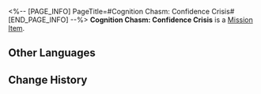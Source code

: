 <%-- [PAGE_INFO]
PageTitle=#Cognition Chasm: Confidence Crisis#
[END_PAGE_INFO] --%>
{{Item Infobox
|id          = 140330
|image       = Item Cognition Chasm- Confidence Crisis.png
|type        = Mission Item
|invCategory = Missions
|rarity      = 3
|effect      = 
|description = "We've been through a huge crisis and are still recovering... but there are some who are trying to exploit the chaos to agitate the workforce."<br />"People are growing more and more distrustful of the management here. It's probably turned into a big headache for Asta too."
}}
'''Cognition Chasm: Confidence Crisis''' is a [[Mission Item]].

==Other Languages==
{{Other Languages
|en   = Cognition Chasm: Confidence Crisis
|zhs  = 记忆盲点·信任危机
|zht  = 記憶盲點•信任危機
|ja   = 記憶の盲点・信頼の危機
|ko   = 기억의 맹점•신뢰 위기
|es   = Laguna mental: Crisis de confianza
|fr   = Bribes de souvenirs : Crise de confiance
|ru   = Бездна памяти: Кризис доверия
|th   = จุดบอดความทรงจำ: วิกฤตความเชื่อมั่น
|vi   = Điểm Mù Ký Ức - Nguy Cơ Về Lòng Tin
|de   = Erinnerungslücke: Vertrauenskrise
|id   = Titik Buta Memori: Krisis Kepercayaan
|pt   = Abismo de Cognição: Crise de Confiança
}}

==Change History==
{{Change History|2.0}}